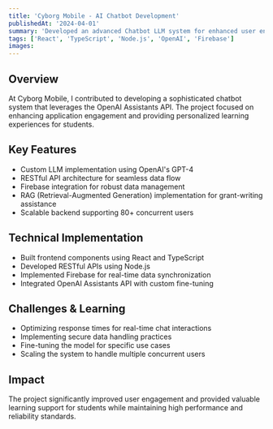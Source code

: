 ```yaml
---
title: 'Cyborg Mobile - AI Chatbot Development'
publishedAt: '2024-04-01'
summary: 'Developed an advanced Chatbot LLM system for enhanced user engagement and learning experience'
tags: ['React', 'TypeScript', 'Node.js', 'OpenAI', 'Firebase']
images: 
---
```


## Overview
At Cyborg Mobile, I contributed to developing a sophisticated chatbot system that leverages the OpenAI Assistants API. The project focused on enhancing application engagement and providing personalized learning experiences for students.

## Key Features
- Custom LLM implementation using OpenAI's GPT-4
- RESTful API architecture for seamless data flow
- Firebase integration for robust data management
- RAG (Retrieval-Augmented Generation) implementation for grant-writing assistance
- Scalable backend supporting 80+ concurrent users

## Technical Implementation
- Built frontend components using React and TypeScript
- Developed RESTful APIs using Node.js
- Implemented Firebase for real-time data synchronization
- Integrated OpenAI Assistants API with custom fine-tuning

## Challenges & Learning
- Optimizing response times for real-time chat interactions
- Implementing secure data handling practices
- Fine-tuning the model for specific use cases
- Scaling the system to handle multiple concurrent users

## Impact
The project significantly improved user engagement and provided valuable learning support for students while maintaining high performance and reliability standards. 